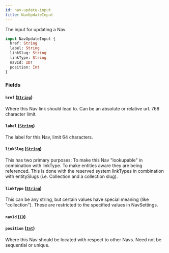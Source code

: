 ```yaml
---
id: nav-update-input
title: NavUpdateInput
---
```



The input for updating a Nav.


```graphql
input NavUpdateInput {
  href: String
  label: String
  linkSlug: String
  linkType: String
  navId: ID!
  position: Int
}
```


### Fields

#### `href` ([`String`](/developers/demandhq-apis/demand-api/graphql/reference/scalars/string))

Where this Nav link should lead to. Can be an absolute or relative url. 768 character limit.


#### `label` ([`String`](/developers/demandhq-apis/demand-api/graphql/reference/scalars/string))

The label for this Nav, limit 64 characters.


#### `linkSlug` ([`String`](/developers/demandhq-apis/demand-api/graphql/reference/scalars/string))

This has two primary purposes:
To make this Nav "lookupable" in combination with linkType.
To make entities aware they are being referenced. This is done with the
reserved system linkTypes in combination with entitySlugs (i.e. Collection and
a collection slug).


#### `linkType` ([`String`](/developers/demandhq-apis/demand-api/graphql/reference/scalars/string))

This can be any string, but certain values have special meaning (like "collection").
These are restricted to the specified values in NavSettings.


#### `navId` ([`ID`](/developers/demandhq-apis/demand-api/graphql/reference/scalars/id))




#### `position` ([`Int`](/developers/demandhq-apis/demand-api/graphql/reference/scalars/int))

Where this Nav should be located with respect to other Navs. Need not be sequential or unique.





